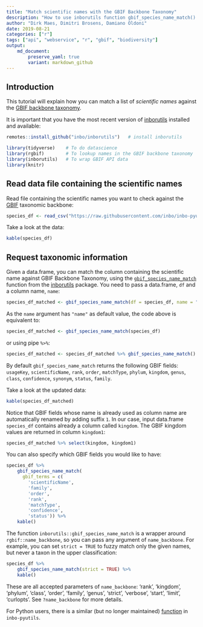 ```yaml
---
title: "Match scientific names with the GBIF Backbone Taxonomy"
description: "How to use inborutils function gbif_species_name_match() to match a list of scientific names against the GBIF backbone taxonomy."
author: "Dirk Maes, Dimitri Brosens, Damiano Oldoni"
date: 2019-08-21
categories: ["r"]
tags: ["api", "webservice", "r", "gbif", "biodiversity"]
output: 
    md_document:
        preserve_yaml: true
        variant: markdown_github
---
```


## Introduction

This tutorial will explain how you can match a list of _scientific names_ against the [GBIF backbone taxonomy](https://www.gbif.org/species/search?dataset_key=d7dddbf4-2cf0-4f39-9b2a-bb099caae36c&advanced=1).

It is important that you have the most recent version of [inborutils](https://inbo.github.io/inborutils/) installed and available:

```r
remotes::install_github("inbo/inborutils")   # install inborutils
```

```r
library(tidyverse)    # To do datascience
library(rgbif)        # To lookup names in the GBIF backbone taxonomy
library(inborutils)   # To wrap GBIF API data
library(knitr)
```

## Read data file containing the scientific names

Read file containing the scientific names you want to check against the [GBIF](https://www.gbif.org/species/search?q=) taxonomic backbone:

```r
species_df <- read_csv("https://raw.githubusercontent.com/inbo/inbo-pyutils/master/gbif/gbif_name_match/sample.csv", trim_ws = TRUE, col_types = cols())
```
   
Take a look at the data:

```r
kable(species_df)
```

## Request taxonomic information

Given a data.frame, you can match the column containing the scientific name against GBIF Backbone Taxonomy, using the [`gbif_species_name_match`](https://inbo.github.io/inborutils/reference/gbif_species_name_match.html) function from the [inborutils](https://inbo.github.io/inborutils/) package. You need to pass a data.frame, `df` and a column name, `name`:

```r
species_df_matched <- gbif_species_name_match(df = species_df, name = "name")
```

As the `name` argument has `"name"` as default value, the code above is equivalent to:

```r
species_df_matched <- gbif_species_name_match(species_df)
```

or using pipe `%>%`:

```r
species_df_matched <- species_df_matched %>% gbif_species_name_match()
```

By default `gbif_species_name_match` returns the following GBIF fields: `usageKey`, `scientificName`, `rank`, `order`, `matchType`, `phylum`, `kingdom`, `genus`, `class`, `confidence`, `synonym`, `status`, `family`.

Take a look at the updated data:

```r
kable(species_df_matched)
```

Notice that GBIF fields whose name is already used as column name are automatically renamed by adding suffix  `1`. 
In our case, input data.frame `species_df` contains already a column called `kingdom`. The GBIF kingdom values are returned in column `kingdom1`:

```r
species_df_matched %>% select(kingdom, kingdom1)
```

You can also specify which GBIF fields you would like to have:

```r
species_df %>% 
    gbif_species_name_match(
      gbif_terms = c(
        'scientificName', 
        'family',
        'order',
        'rank',
        'matchType',
        'confidence',
        'status')) %>%
    kable()
```

The function `inborutils::gbif_species_name_match` is a wrapper around `rgbif::name_backbone`, so you can pass any argument of `name_backbone`.
For example, you can set `strict = TRUE` to fuzzy match only the given names, but never a taxon in the upper classification:

```r
species_df %>% 
    gbif_species_name_match(strict = TRUE) %>%
    kable()
```

These are all accepted parameters of `name_backbone`: 'rank', 'kingdom', 'phylum', 'class', 'order', 'family', 'genus', 'strict', 'verbose', 'start', 'limit', 'curlopts'. See `?name_backbone` for more details.

For Python users, there is a similar (but no longer maintained) [function](https://github.com/inbo/inbo-pyutils/tree/master/gbif/gbif_name_match) in `inbo-pyutils`.
